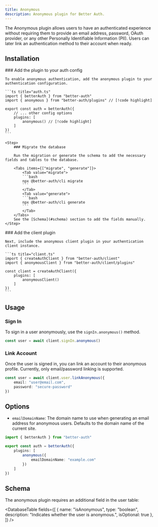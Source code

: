 ```yaml
---
title: Anonymous  
description: Anonymous plugin for Better Auth.
---
```


The Anonymous plugin allows users to have an authenticated experience without requiring them to provide an email address, password, OAuth provider, or any other Personally Identifiable Information (PII). Users can later link an authentication method to their account when ready.

## Installation

<Steps>
  <Step>
    ### Add the plugin to your auth config

    To enable anonymous authentication, add the anonymous plugin to your authentication configuration.

    ```ts title="auth.ts"
    import { betterAuth } from "better-auth"
    import { anonymous } from "better-auth/plugins" // [!code highlight]
    
    export const auth = betterAuth({
        // ... other config options
        plugins: [
            anonymous() // [!code highlight]
        ]
    })
    ```
  </Step>

    <Step>
        ### Migrate the database

        Run the migration or generate the schema to add the necessary fields and tables to the database.

        <Tabs items={["migrate", "generate"]}>
            <Tab value="migrate">
            ```bash
            npx @better-auth/cli migrate
            ```
            </Tab>
            <Tab value="generate">
            ```bash
            npx @better-auth/cli generate
            ```
            </Tab>
        </Tabs>
        See the [Schema](#schema) section to add the fields manually.
    </Step>

  <Step>
    ### Add the client plugin

    Next, include the anonymous client plugin in your authentication client instance.

    ```ts title="client.ts"
    import { createAuthClient } from "better-auth/client"
    import { anonymousClient } from "better-auth/client/plugins"
    
    const client = createAuthClient({
        plugins: [
            anonymousClient()
        ]
    })
    ```
  </Step>
</Steps>

## Usage

### Sign In

To sign in a user anonymously, use the `signIn.anonymous()` method.

```ts title="example.ts"
const user = await client.signIn.anonymous()
```

### Link Account

Once the user is signed in, you can link an account to their anonymous profile. Currently, only email/password linking is supported.

```ts title="example.ts"
const user = await client.user.linkAnonymous({
    email: "user@email.com",
    password: "secure-password"
})
```

## Options

- `emailDomainName`: The domain name to use when generating an email address for anonymous users. Defaults to the domain name of the current site.

```ts title="auth.ts"
import { betterAuth } from "better-auth"

export const auth = betterAuth({
    plugins: [
        anonymous({
            emailDomainName: "example.com"
        })
    ]
})
```


## Schema

The anonymous plugin requires an additional field in the user table:

<DatabaseTable
    fields={[
        { name: "isAnonymous", type: "boolean", description: "Indicates whether the user is anonymous.", isOptional: true },
    ]}
/>
